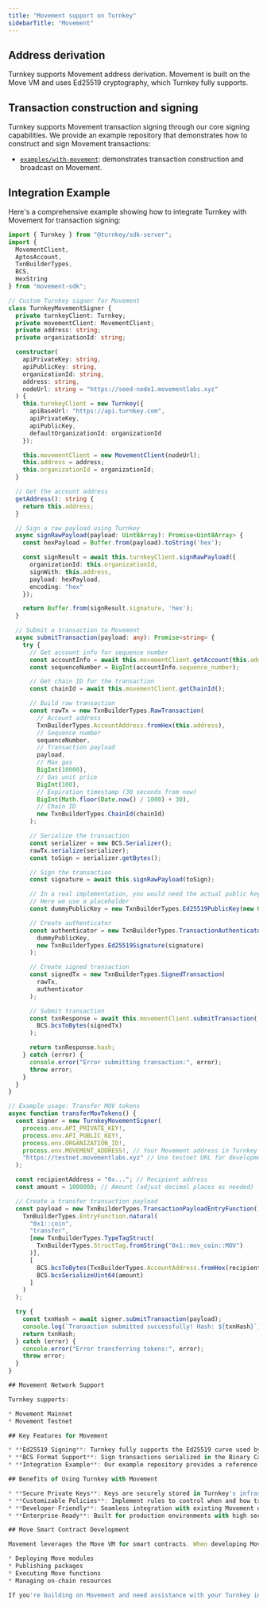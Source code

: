 ```yaml
---
title: "Movement support on Turnkey"
sidebarTitle: "Movement"
---
```


## Address derivation

Turnkey supports Movement address derivation. Movement is built on the Move VM and uses Ed25519 cryptography, which Turnkey fully supports.

## Transaction construction and signing

Turnkey supports Movement transaction signing through our core signing capabilities. We provide an example repository that demonstrates how to construct and sign Movement transactions:

- [`examples/with-movement`](https://github.com/tkhq/sdk/tree/main/examples/with-movement): demonstrates transaction construction and broadcast on Movement.

## Integration Example

Here's a comprehensive example showing how to integrate Turnkey with Movement for transaction signing:

```typescript
import { Turnkey } from "@turnkey/sdk-server";
import {
  MovementClient,
  AptosAccount,
  TxnBuilderTypes,
  BCS,
  HexString
} from "movement-sdk";

// Custom Turnkey signer for Movement
class TurnkeyMovementSigner {
  private turnkeyClient: Turnkey;
  private movementClient: MovementClient;
  private address: string;
  private organizationId: string;

  constructor(
    apiPrivateKey: string,
    apiPublicKey: string,
    organizationId: string,
    address: string,
    nodeUrl: string = "https://seed-node1.movementlabs.xyz"
  ) {
    this.turnkeyClient = new Turnkey({
      apiBaseUrl: "https://api.turnkey.com",
      apiPrivateKey,
      apiPublicKey,
      defaultOrganizationId: organizationId
    });

    this.movementClient = new MovementClient(nodeUrl);
    this.address = address;
    this.organizationId = organizationId;
  }

  // Get the account address
  getAddress(): string {
    return this.address;
  }

  // Sign a raw payload using Turnkey
  async signRawPayload(payload: Uint8Array): Promise<Uint8Array> {
    const hexPayload = Buffer.from(payload).toString('hex');

    const signResult = await this.turnkeyClient.signRawPayload({
      organizationId: this.organizationId,
      signWith: this.address,
      payload: hexPayload,
      encoding: "hex"
    });

    return Buffer.from(signResult.signature, 'hex');
  }

  // Submit a transaction to Movement
  async submitTransaction(payload: any): Promise<string> {
    try {
      // Get account info for sequence number
      const accountInfo = await this.movementClient.getAccount(this.address);
      const sequenceNumber = BigInt(accountInfo.sequence_number);

      // Get chain ID for the transaction
      const chainId = await this.movementClient.getChainId();

      // Build raw transaction
      const rawTx = new TxnBuilderTypes.RawTransaction(
        // Account address
        TxnBuilderTypes.AccountAddress.fromHex(this.address),
        // Sequence number
        sequenceNumber,
        // Transaction payload
        payload,
        // Max gas
        BigInt(10000),
        // Gas unit price
        BigInt(100),
        // Expiration timestamp (30 seconds from now)
        BigInt(Math.floor(Date.now() / 1000) + 30),
        // Chain ID
        new TxnBuilderTypes.ChainId(chainId)
      );

      // Serialize the transaction
      const serializer = new BCS.Serializer();
      rawTx.serialize(serializer);
      const toSign = serializer.getBytes();

      // Sign the transaction
      const signature = await this.signRawPayload(toSign);

      // In a real implementation, you would need the actual public key from the address
      // Here we use a placeholder
      const dummyPublicKey = new TxnBuilderTypes.Ed25519PublicKey(new Uint8Array(32));

      // Create authenticator
      const authenticator = new TxnBuilderTypes.TransactionAuthenticatorEd25519(
        dummyPublicKey,
        new TxnBuilderTypes.Ed25519Signature(signature)
      );

      // Create signed transaction
      const signedTx = new TxnBuilderTypes.SignedTransaction(
        rawTx,
        authenticator
      );

      // Submit transaction
      const txnResponse = await this.movementClient.submitTransaction(
        BCS.bcsToBytes(signedTx)
      );

      return txnResponse.hash;
    } catch (error) {
      console.error("Error submitting transaction:", error);
      throw error;
    }
  }
}

// Example usage: Transfer MOV tokens
async function transferMovTokens() {
  const signer = new TurnkeyMovementSigner(
    process.env.API_PRIVATE_KEY!,
    process.env.API_PUBLIC_KEY!,
    process.env.ORGANIZATION_ID!,
    process.env.MOVEMENT_ADDRESS!, // Your Movement address in Turnkey
    "https://testnet.movementlabs.xyz" // Use testnet URL for development
  );

  const recipientAddress = "0x..."; // Recipient address
  const amount = 1000000; // Amount (adjust decimal places as needed)

  // Create a transfer transaction payload
  const payload = new TxnBuilderTypes.TransactionPayloadEntryFunction(
    TxnBuilderTypes.EntryFunction.natural(
      "0x1::coin",
      "transfer",
      [new TxnBuilderTypes.TypeTagStruct(
        TxnBuilderTypes.StructTag.fromString("0x1::mov_coin::MOV")
      )],
      [
        BCS.bcsToBytes(TxnBuilderTypes.AccountAddress.fromHex(recipientAddress)),
        BCS.bcsSerializeUint64(amount)
      ]
    )
  );

  try {
    const txnHash = await signer.submitTransaction(payload);
    console.log(`Transaction submitted successfully! Hash: ${txnHash}`);
    return txnHash;
  } catch (error) {
    console.error("Error transferring tokens:", error);
    throw error;
  }
}

## Movement Network Support

Turnkey supports:

* Movement Mainnet
* Movement Testnet

## Key Features for Movement

* **Ed25519 Signing**: Turnkey fully supports the Ed25519 curve used by Movement
* **BCS Format Support**: Sign transactions serialized in the Binary Canonical Serialization format
* **Integration Example**: Our example repository provides a reference implementation for integrating with the Movement ecosystem

## Benefits of Using Turnkey with Movement

* **Secure Private Keys**: Keys are securely stored in Turnkey's infrastructure
* **Customizable Policies**: Implement rules to control when and how transactions are signed
* **Developer-Friendly**: Seamless integration with existing Movement development workflows
* **Enterprise-Ready**: Built for production environments with high security requirements

## Move Smart Contract Development

Movement leverages the Move VM for smart contracts. When developing Move smart contracts on Movement, Turnkey can securely manage your private keys for:

* Deploying Move modules
* Publishing packages
* Executing Move functions
* Managing on-chain resources

If you're building on Movement and need assistance with your Turnkey integration, feel free to contact us at [hello@turnkey.com](mailto:hello@turnkey.com), on [X](https://x.com/turnkeyhq/), or [on Slack](https://join.slack.com/t/clubturnkey/shared_invite/zt-31v4yhgw6-PwBzyNsWCCBTk2xft3EoHQ).
```
